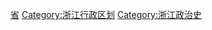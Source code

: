 [[Category:中国各省行政区划史|省{{PAGENAME}}]]
[[Category:浙江行政区划|Category:浙江行政区划]]
[[Category:浙江政治史‎|Category:浙江政治史‎]]